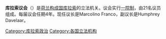 {{库拉索政治}}

'''库拉索议会'''（{{lang-nl|Staten van Curaçao}}）是[[荷兰|荷兰]][[构成国|构成国]][[库拉索|库拉索]]的立法机关。议会实行[[一院制|一院制]]，由21名议员组成。每届议会任期4年。现任议长是Marcolino Franco，副议长是Humphrey Davelaar。

{{美洲题目|议会}}

[[Category:库拉索政治|Category:库拉索政治]]
[[Category:各国立法机构|Category:各国立法机构]]